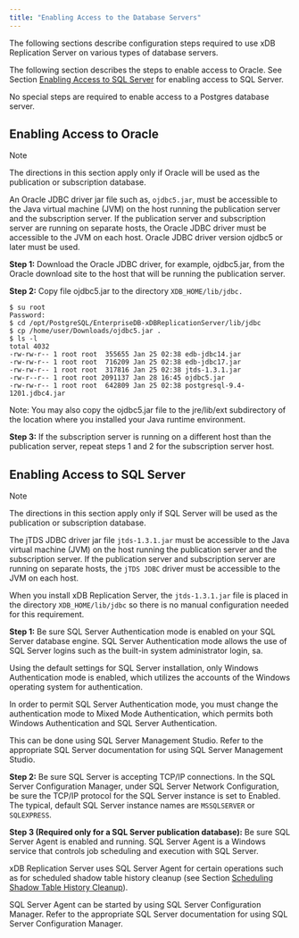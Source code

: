 ```yaml
---
title: "Enabling Access to the Database Servers"
---
```


<div id="enable_access_to_database" class="registered_link"></div>


The following sections describe configuration steps required to use xDB Replication Server on various types of database servers.

The following section describes the steps to enable access to Oracle. See Section [Enabling Access to SQL Server](../../05_smr_operation/01_prerequisites/#enable_access_to_sql_server) for enabling access to SQL Server.

No special steps are required to enable access to a Postgres database server.

<div id="enable_access_to_oracle" class="registered_link"></div>

## Enabling Access to Oracle

<div class="note">

<div class="title">

Note

</div>

The directions in this section apply only if Oracle will be used as the publication or subscription database.

</div>

An Oracle JDBC driver jar file such as, `ojdbc5.jar`, must be accessible to the Java virtual machine (JVM) on the host running the publication server and the subscription server. If the publication server and subscription server are running on separate hosts, the Oracle JDBC driver must be accessible to the JVM on each host. Oracle JDBC driver version ojdbc5 or later must be used.

**Step 1:** Download the Oracle JDBC driver, for example, ojdbc5.jar, from the Oracle download site to the host that will be running the publication server.

**Step 2:** Copy file ojdbc5.jar to the directory `XDB_HOME/lib/jdbc.`

``` text
$ su root
Password:
$ cd /opt/PostgreSQL/EnterpriseDB-xDBReplicationServer/lib/jdbc
$ cp /home/user/Downloads/ojdbc5.jar .
$ ls -l
total 4032
-rw-rw-r-- 1 root root  355655 Jan 25 02:38 edb-jdbc14.jar
-rw-rw-r-- 1 root root  716209 Jan 25 02:38 edb-jdbc17.jar
-rw-rw-r-- 1 root root  317816 Jan 25 02:38 jtds-1.3.1.jar
-rw-r--r-- 1 root root 2091137 Jan 28 16:45 ojdbc5.jar
-rw-rw-r-- 1 root root  642809 Jan 25 02:38 postgresql-9.4-1201.jdbc4.jar
```

Note: You may also copy the ojdbc5.jar file to the jre/lib/ext subdirectory of the location where you installed your Java runtime environment.

**Step 3:** If the subscription server is running on a different host than the publication server, repeat steps 1 and 2 for the subscription server host.

<div id="enable_access_to_sql_server" class="registered_link"></div>

## Enabling Access to SQL Server

<div class="note">

<div class="title">

Note

</div>

The directions in this section apply only if SQL Server will be used as the publication or subscription database.

</div>

The jTDS JDBC driver jar file `jtds-1.3.1.jar` must be accessible to the Java virtual machine (JVM) on the host running the publication server and the subscription server. If the publication server and subscription server are running on separate hosts, the `jTDS JDBC` driver must be accessible to the JVM on each host.

When you install xDB Replication Server, the `jtds-1.3.1.jar` file is placed in the directory `XDB_HOME/lib/jdbc` so there is no manual configuration needed for this requirement.

**Step 1:** Be sure SQL Server Authentication mode is enabled on your SQL Server database engine. SQL Server Authentication mode allows the use of SQL Server logins such as the built-in system administrator login, sa.

Using the default settings for SQL Server installation, only Windows Authentication mode is enabled, which utilizes the accounts of the Windows operating system for authentication.

In order to permit SQL Server Authentication mode, you must change the authentication mode to Mixed Mode Authentication, which permits both Windows Authentication and SQL Server Authentication.

This can be done using SQL Server Management Studio. Refer to the appropriate SQL Server documentation for using SQL Server Management Studio.

**Step 2:** Be sure SQL Server is accepting TCP/IP connections. In the SQL Server Configuration Manager, under SQL Server Network Configuration, be sure the TCP/IP protocol for the SQL Server instance is set to Enabled. The typical, default SQL Server instance names are `MSSQLSERVER` or `SQLEXPRESS`.

**Step 3 (Required only for a SQL Server publication database):** Be sure SQL Server Agent is enabled and running. SQL Server Agent is a Windows service that controls job scheduling and execution with SQL Server.

xDB Replication Server uses SQL Server Agent for certain operations such as for scheduled shadow table history cleanup (see Section [Scheduling Shadow Table History Cleanup](../../07_common_operations/#schedule_shadow_table_history_cleanup)).

SQL Server Agent can be started by using SQL Server Configuration Manager. Refer to the appropriate SQL Server documentation for using SQL Server Configuration Manager.
